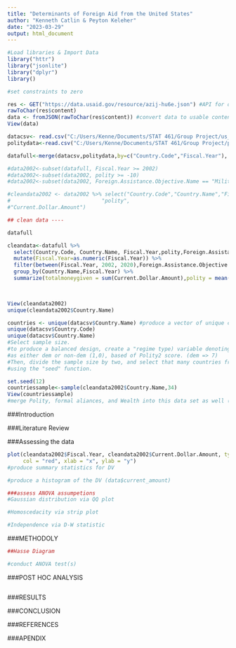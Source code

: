 ---
title: "Determinants of Foreign Aid from the United States"
author: "Kenneth Catlin & Peyton Keleher"
date: "2023-03-29"
output: html_document
---

```{r Loading data, libraries, cleaning data, echo=FALSE}
#Load libraries & Import Data
library("httr")
library("jsonlite")
library("dplyr")
library()

#set constraints to zero

res <- GET("https://data.usaid.gov/resource/azij-hu6e.json") #API for data
rawToChar(res$content)
data <- fromJSON(rawToChar(res$content)) #convert data to usable content
View(data)

datacsv<- read.csv("C:/Users/Kenne/Documents/STAT 461/Group Project/us_foreign_aid_complete.csv")
politydata<-read.csv("C:/Users/Kenne/Documents/STAT 461/Group Project/polity.csv")

datafull<-merge(datacsv,politydata,by=c("Country.Code","Fiscal.Year"), all = FALSE)

#data2002<-subset(datafull, Fiscal.Year >= 2002)
#data2002<-subset(data2002, polity >= -10)
#data2002<-subset(data2002, Foreign.Assistance.Objective.Name == "Military")

#cleandata2002 <- data2002 %>% select("Country.Code","Country.Name","Fiscal.Year",
#                             "polity",
#"Current.Dollar.Amount")

## clean data ----

datafull

cleandata<-datafull %>% 
  select(Country.Code, Country.Name, Fiscal.Year,polity,Foreign.Assistance.Objective.Name,Current.Dollar.Amount,polity) %>%
  mutate(Fiscal.Year=as.numeric(Fiscal.Year)) %>%
  filter(between(Fiscal.Year, 2002, 2020),Foreign.Assistance.Objective.Name == "Military") %>%
  group_by(Country.Name,Fiscal.Year) %>%
  summarize(totalmoneygiven = sum(Current.Dollar.Amount),polity = mean(polity, na.rm = TRUE))
  


View(cleandata2002)
unique(cleandata2002$Country.Name)

countries <- unique(datacsv$Country.Name) #produce a vector of unique contry names
unique(datacsv$Country.Code)
unique(datacsv$Country.Name)
#Select sample size. 
#to produce a balanced design, create a "regime type) variable denoting each country
#as either dem or non-dem (1,0), based of Polity2 score. (dem => 7)
#Then, divide the sample size by two, and select that many countries from each category
#using the "seed" function.

set.seed(12)
countriessample<-sample(cleandata2002$Country.Name,34)
View(countriessample)
#merge Polity, formal aliances, and Wealth into this data set as well (will need done before step above)
```

###Introduction

###Literature Review

###Assessing the data

```{r Summary data, distributions, assumptions, echo=FALSE}

plot(cleandata2002$Fiscal.Year, cleandata2002$Current.Dollar.Amount, type = "b", frame = FALSE, pch = 19, 
     col = "red", xlab = "x", ylab = "y")
#produce summary statistics for DV

#produce a histogram of the DV (data$current_amount)

###assess ANOVA assumpetions
#Gaussian distribution via QQ plot

#Homoscedacity via strip plot

#Independence via D-W statistic

```

###METHODOLY

```{r, echo=FALSE}
##Hasse Diagram

#conduct ANOVA test(s)

``` 

###POST HOC ANALYSIS

```{r, echo=FALSE}

```

###RESULTS

###CONCLUSION

###REFERENCES 

###APENDIX